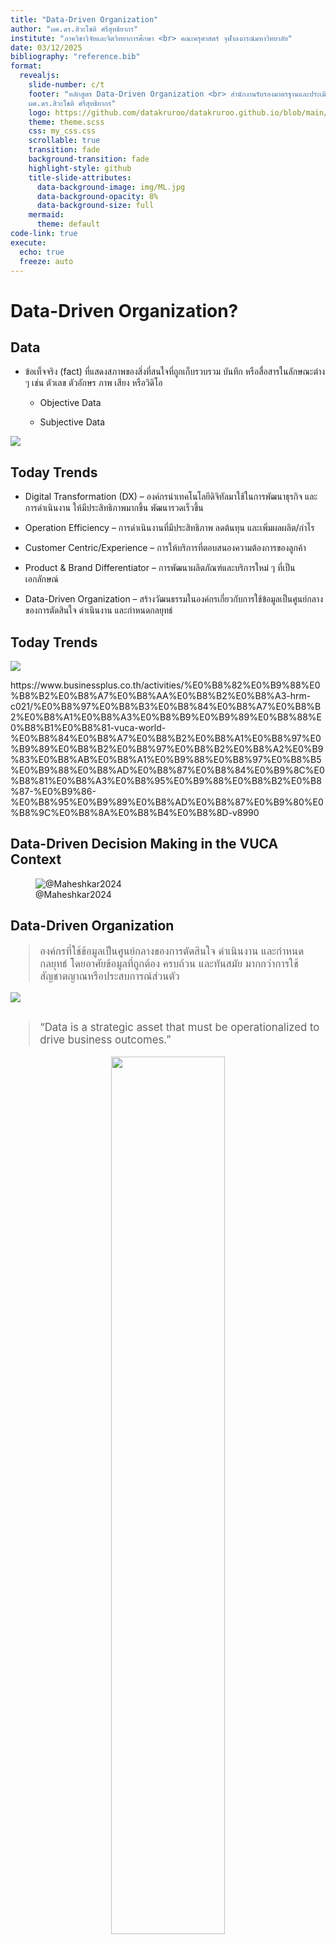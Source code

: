 ```yaml
---
title: "Data-Driven Organization"
author: "ผศ.ดร.สิวะโชติ ศรีสุทธิยากร"
institute: "ภาควิชาวิจัยและจิตวิทยาการศึกษา <br> คณะครุศาสตร์ จุฬาลงกรณ์มหาวิทยาลัย"
date: 03/12/2025
bibliography: "reference.bib"
format:
  revealjs:
    slide-number: c/t
    footer: "หลักสูตร Data-Driven Organization <br> สำนักงานรับรองมาตรฐานและประเมินคุณภาพการศึกษา (องค์การมหาชน) <br> 
    ผศ.ดร.สิวะโชติ ศรีสุทธิยากร"
    logo: https://github.com/datakruroo/datakruroo.github.io/blob/main/AI_in_Education/ppt/img/logo2.png?raw=true
    theme: theme.scss
    css: my_css.css
    scrollable: true
    transition: fade
    background-transition: fade
    highlight-style: github
    title-slide-attributes:
      data-background-image: img/ML.jpg
      data-background-opacity: 8%
      data-background-size: full
    mermaid:
      theme: default
code-link: true
execute:
  echo: true
  freeze: auto
---
```


# Data-Driven Organization?

## Data {.smaller}

::: {style="font-size: 100%;"}
-   ข้อเท็จจริง (fact) ที่แสดงสภาพของสิ่งที่สนใจที่ถูกเก็บรวบรวม บันทึก หรือสื่อสารในลักษณะต่าง ๆ เช่น ตัวเลข ตัวอักษร ภาพ เสียง หรือวิดิโอ

    -   Objective Data

    -   Subjective Data
:::


![](img/data_evol.png)


## Today Trends {.smaller}

- Digital Transformation (DX) -- องค์กรนำเทคโนโลยีดิจิทัลมาใช้ในการพัฒนาธุรกิจ และการดำเนินงาน ให้มีประสิทธิภาพมากขึ้น พัฒนารวดเร็วขึ้น

- Operation Efficiency -- การดำเนินงานที่มีประสิทธิภาพ ลดต้นทุน และเพิ่มผลผลิต/กำไร

- Customer Centric/Experience -- การให้บริการที่ตอบสนองความต้องการของลูกค้า

- Product & Brand Differentiator -- การพัฒนาผลิตภัณฑ์และบริการใหม่ ๆ ที่เป็นเอกลักษณ์

- Data-Driven Organization -- สร้างวัฒนธรรมในองค์กรเกี่ยวกับการใช้ข้อมูลเป็นศูนย์กลางของการตัดสินใจ ดำเนินงาน และกำหนดกลยุทธ์

## Today Trends {.smaller}


![](img/VUCA.png)

<div class="caption2">https://www.businessplus.co.th/activities/%E0%B8%82%E0%B9%88%E0%B8%B2%E0%B8%A7%E0%B8%AA%E0%B8%B2%E0%B8%A3-hrm-c021/%E0%B8%97%E0%B8%B3%E0%B8%84%E0%B8%A7%E0%B8%B2%E0%B8%A1%E0%B8%A3%E0%B8%B9%E0%B9%89%E0%B8%88%E0%B8%B1%E0%B8%81-vuca-world-%E0%B8%84%E0%B8%A7%E0%B8%B2%E0%B8%A1%E0%B8%97%E0%B9%89%E0%B8%B2%E0%B8%97%E0%B8%B2%E0%B8%A2%E0%B9%83%E0%B8%AB%E0%B8%A1%E0%B9%88%E0%B8%97%E0%B8%B5%E0%B9%88%E0%B8%AD%E0%B8%87%E0%B8%84%E0%B9%8C%E0%B8%81%E0%B8%A3%E0%B8%95%E0%B9%88%E0%B8%B2%E0%B8%87-%E0%B9%86-%E0%B8%95%E0%B9%89%E0%B8%AD%E0%B8%87%E0%B9%80%E0%B8%9C%E0%B8%8A%E0%B8%B4%E0%B8%8D-v8990</div>


## Data-Driven Decision Making in the VUCA Context {.smaller}

![@Maheshkar2024](img/604214_1_En_1_Fig1_HTML.png)


## Data-Driven Organization {.smaller}

::: {style="font-size:120%;"}
> องค์กรที่ใช้ข้อมูลเป็นศูนย์กลางของการตัดสินใจ ดำเนินงาน และกำหนดกลยุทธ์ โดยอาศัยข้อมูลที่ถูกต้อง ครบถ้วน และทันสมัย มากกว่าการใช้สัญชาตญาณหรือประสบการณ์ส่วนตัว
:::

![](img/ddo.png)


## 

::: {style="font-size: 120%;"}
> "Data is a strategic asset that must be operationalized to drive business outcomes."

<center>![](img/decision.png){width="60%"}</center>
:::

::: {style="font-size: 50%; text-align: right;"}
@dykes2020

@deloitte2025

@sganalytics2025

@njedge2025
:::



## Actionable Insight {.smaller}

![](img/action_insight.png)

-   มีความใหม่ (novelty) ควรเป็นข้อมูลหรือความรู้ใหม่ที่ยังไม่เคยรับรู้มาก่อน

-   มีความเกี่ยวข้อง (relevance) มีความเกี่ยวข้องกับบริบทของปัญหา คำถาม หรือเป้าหมายที่กำลังพิจารณา

-   สามารถนำไปปฏิบัติได้ (actionability) สามารถนำไปใช้ตัดสินใจหรือดำเนินการเพื่อเปลี่ยนแปลงบางอย่างให้ดีขึ้นได้

## Data-Driven ...

::: {style="font-size:80%;"}
-   Data-Driven Business

-   Data-Driven Culture

-   Data-Driven Marketing

-   Data-Driven Education

-   Data-Driven Classroom
:::



## Data-Driven Organization {.smaller}

::::::: columns
:::: {.column width="50%"}
![](https://assets.grab.com/wp-content/uploads/sites/8/2021/12/02175715/MY21GTPDT2GTPASS2021_How-To_GIF_800x800.gif){width="50%"} ![https://www.iplandigital.co.th/ecommerce/temu-ecommerce-success-secrets/](img/temu.png){width="30%"}

::: caption3
https://www.iplandigital.co.th/ecommerce/temu-ecommerce-success-secrets/
:::

[![](img/เต่าบิน-2.jpg){width="80%"}](https://thestandard.co/tao-bin-a-robotic-barista-suscess/)
::::

:::: {.column width="50%"}
[![](https://miro.medium.com/v2/resize:fit:1400/format:webp/1*QKQA8ylu1lCtOkJaa_gGaw.png){width="100%"}](https://medium.com/swlh/netflix-and-the-recommendation-system-e806f062ba74)

::: {style="font-size: 65%;"}
-   Marketing Analysis

-   Pricing

-   Demand/Supply Analysis and Sales Forecasting

-   Churn Prediction

-   Loyalty Analysis

-   Social Listening

-   HR Analytics

-   Process Optimization

-   Recommendation System
:::
::::
:::::::

## Data-Driven Organization {.smaller}

:::::: columns
::: {.column width="30%"}
![](img/GPS-graph_R2.gif){width="90%"}
:::

:::: {.column width="70%"}
![](img/GPS2.png)

::: {style="font-size:70%;"}
-   ใช้ข้อมูลย้อนหลัง 10 ปีเพื่อสร้างตัวชี้วัดกว่า 800 ตัวสำหรับระบุความเสี่ยงของนักศึกษา

-   อัปเดตข้อมูลทุกคืนและแจ้งเตือนที่ปรึกษาเมื่อพบว่านักศึกษาอาจมีปัญหา

-   ส่งผลให้เกิดการแทรกแซงจากที่ปรึกษามากกว่า 200,000 ครั้ง

------------------------------------------------------------------------

-   อัตราการสำเร็จการศึกษาเพิ่มขึ้น 67% ในช่วงหกปีที่ผ่านมา

-   ช่องว่างความสำเร็จระหว่างกลุ่มเสี่ยง (เช่น นักศึกษาผิวดำ ฮิสแปนิก และรายได้น้อย) กับนักศึกษาโดยรวมถูกขจัดออกไป

-   GSU กลายเป็นมหาวิทยาลัยที่มอบปริญญาตรีให้กับนักศึกษาผิวดำมากที่สุดในสหรัฐฯ
:::
::::
::::::

::: {style="font-size:70%;  text-align: right;"}
@GeorgiaState2019

@EdTech2019
:::

## Data-Driven Organization {.smaller}

::::: columns
::: {.column width="50%"}
![](img/DESEL.png)

-   [สถานการณ์ตัวอย่าง](https://docs.google.com/document/d/1Zmtc2qQCtYHI5ZGR3fwY8lnCGLGZeIsN/edit?usp=sharing&ouid=118010069578157348024&rtpof=true&sd=true)

-   [ผลการวิเคราะห์ด้วย chatgpt](https://chatgpt.com/share/67a7c1b1-1c68-8003-ae6f-fc0415db40b1)
:::

::: {.column width="50%"}
![](img/diagram.png){width="60%"}
:::
:::::

## Why's Data-Driven Organization? {.smaller}

![](img/2021-09-06-008.png)

##  Data Literacy Centered Model {.smaller}

> Do you "speak data"?

![](img/D05FU_xX0AAWlw3.jpeg)

<div class="caption2">https://mobile.x.com/timoelliott/status/1102895192246571009/photo/1</div>


## อุปสรรคของ Data-Driven Organization {.smaller}


![](img/2021-09-06-009.png){width="60%"}


<div class="caption2">https://bzinsight.wordpress.com/wp-content/uploads/2021/09/2021-09-06-009.png</div>


## Why's Data-Driven Organization? {.smaller}

-   การตัดสินใจที่แม่นยำ ลดความเสี่ยง

-   การเพิ่มประสิทธิภาพในการดำเนินงาน

-   พัฒนาผลิตภัณฑ์/นวัตกรรมใหม่

-   สร้างวัฒนธรรมการทำงานที่โปร่งใส

-   ลดต้นทุนในการดำเนินงาน

-   เพิ่มการมีส่วนร่วมในการรับผิดชอบต่อข้อมูลในองค์กร

-   เพิ่มโอกาสให้องค์กรมีการพัฒนาตัวเองอยู่เสมอ

-   สนับสนุนให้การทำงานในองค์กรมีการเชื่อมโยงกันอย่างต่อเนื่อง

# Transforming to Data-Driven Organization {.smaller}

## องค์ประกอบของ Data-Driven Organization {.smaller}

![](img/ddo2.png)

## 🎯 Transforming to Data-Driven Organization


<div style=font-size:70%;">

-   **วางโครงสร้าง Data Management & Governance** → ทำให้ข้อมูลมีมาตรฐาน

-   **สร้าง Data Culture ในองค์กร** → ให้พนักงานมีทักษะและความเชื่อมั่นในการใช้ข้อมูล

-   **เริ่มใช้ Data-Driven Decision Making** → นำข้อมูลมาใช้ตัดสินใจจริง

-   **นำเทคโนโลยีมาสนับสนุน** → ทำให้การใช้ข้อมูลมีประสิทธิภาพสูงสุด

</div>

![](img/images.png)

<div class="caption2">https://www.libentium.com/data-driven-trasformation</div>

## Data Governance & Management {.smaller}

::: {style="font-size:110%"}
> Data is an enterprise asset that needs to be managed as thoughtfully as money or employees
:::

<center>![](https://assets.datamation.com/uploads/2023/09/Datamation_MDMvsDataGovernance_2023_KD_rnd1.png){width="60%"}</center>

::: {style="font-size:30%;"}
@ot2023datagovernance
:::

## Data Governance {.smaller}

:::::: columns
::: {.column width="50%"}

<div style="font-size:80%;">

- **Data Governance (ธรรมาภิบาลข้อมูล)** หมายถึง ชุดของนโยบาย มาตรฐาน และกระบวนการ ที่กำหนดขึ้นเพื่อให้ ข้อมูลขององค์กรมีคุณภาพ ความปลอดภัย ความเป็นส่วนตัว สามารถใช้งานได้อย่างเหมาะสมและมีประสิทธิภาพ


- **ธรรมาภิบาลข้อมูลภาครัฐ** คือการกำหนดสิทธิ หน้าที่ และความรับผิดชอบของผู้มีส่วนได้เสียในการบริหารจัดการข้อมูลภาครัฐทุกขั้นตอน เพื่อให้การได้มาและการนำข้อมูลไปใช้งานเป็นไปอย่างถูกต้อง ครบถ้วน ทันสมัย รักษาความเป็นส่วนบุคคล และสามารถเชื่อมโยงแลกเปลี่ยนข้อมูลระหว่างหน่วยงานได้อย่างมีประสิทธิภาพและปลอดภัย [@dga2021dgfquickguide]

<div style="font-size:50%; text-align:right">

@dama_dmbok

@dgi_framework

@pwc_framework

@mckinsey_framework

</div>

</div>

:::

:::: {.column width="50%"}
::: {style="font-size:50%; text-align:right;"}
<left> ![](img/data_governance.png){width="100%"} </left>


@dga2021dgfquickguide


:::
::::
::::::

## Data Governance {.smaller}

:::: {.columns}

::: {.column width="50%"}


<div style="font-size:80%;">

- **การวิเคราะห์และกำหนดกรอบแนวทาง**

  - วิเคราะห์บริบทองค์กร
  
  - กำหนดขอบเขตของการจัดทำธรรมาภิบาลข้อมูล

- **การวางแผนและกำหนดนโยบาย**

  - ระบุบทบาทหน้าที่ของผู้รับผิดชอบ
  
  - สื่อสารสร้างการรับรู้
  
  - วางแผนเชิงกลยุทธ์
  
  - กำหนดนโยบายข้อมูล
  
- **การดำเนินการ**

- **การติดตามผลและปรับปรุงอย่างต่อเนื่อง**

  - กำกับติดตามความคืบหน้า วัดผลลัพธ์ และปรับปรุงกระบวนการ
  
  - รายงานผลต่อผู้บริหาร/คณะกรรมการด้านข้อมูล

</div>

:::

::: {.column width="50%"}

<left> ![](img/data_governance.png){width="100%"} </left>

<div style="font-size:50%; text-align:right">

@dga2021dgfquickguide

</div>

:::

::::

## Data Governance {.smaller}

![](img/obj.png)
<div class="caption2">@dga_data_governance</div>

## 1. วิเคราะห์บริบทขององค์กร {.smaller}

ศึกษาสภาพแวดล้อมทั้งภายในและภายนอกหน่วยงาน เพื่อทำความเข้าใจสถานะปัจจุบัน และปัจจัยต่าง ๆ ทั้งภายใน ภายนอกที่ส่งผลต่อผลสัมฤทธิ์ของธรรมาภิบาลข้อมูลในหน่วยงาน

::: incremental
-   **สำรวจสถานะปัจจุบัน** ของข้อมูลและระบบที่เกี่ยวข้อง ประเมินคุณภาพข้อมูล โครงสร้างข้อมูล เทคโนโลยีขององค์กร และกระบวนการทำงานที่เกี่ยวข้องกับการจัดการข้อมูล

    -   องค์กรมีนโยบายเกี่ยวกับข้อมูลอยู่แล้วหรือยัง?

    -   ข้อมูลองค์กรจัดเก็บอยู่ที่ไหน ใครเป็นเจ้าของข้อมูล?

    -   มีปัญหา data silos หรือไม่?

    -   เทคโนโลยีที่ใช้ในการจัดเก็บ ประมวลผล และสื่อสารข้อมูล

-   **วิเคราะห์บริบทภายในองค์กร** เช่น วัฒนธรรมองค์กร โครงสร้างหน่วยงาน นโยบาย/แผนงาน มาตรฐาน กระบวนการทำงานที่เกี่ยวข้อง และความพร้อมของบุคลากร

-   **วิเคราะห์บริบทภายนอกองค์กร** เช่น กฎหมายที่เกี่ยวข้อง นโยบายหรือข้อกำหนดจากหน่วยงานต้นสังกัด ศึกษาแนวทางปฏิบัติที่ดีจากหน่วยงานอื่นที่คล้ายกัน
:::

## 2. กำหนดขอบเขตในธรรมาภิบาลข้อมูล {.smaller}

การกำหนดขอบเขต เป็น ขั้นตอนสำคัญใน Data Governance ที่ช่วยให้องค์กร มีกรอบแนวทางชัดเจน ว่าจะดำเนินโครงการธรรมาภิบาลข้อมูล ในระดับใด และต้องโฟกัสที่อะไรเป็นหลัก

<br>

#### **สิ่งที่ใช้ประกอบการพิจารณา :**

::: incremental

-   ผลการวิเคราะห์บริบท และความพร้อมขององค์กร

-   ความต้องการและความคาดหวังของ Stakeholders

    -   ผู้บริหาร/บุคลากร ต้องการข้อมูลที่สนับสนุนการตัดสินใจ

    -   ฝ่าย IT ดูแลมาตรฐานความปลอดภัยของข้อมูล

    -   ฝ่ายกฎหมายควบคุมดูแลให้ Data Governance ปฏิบัติตาม PDPA

-   ผลการวิเคราะห์ความสัมพันธ์ระหว่างการดำเนินงานที่เกี่ยวข้องกับข้อมูลภายในและภายนอกองค์กร
:::

## 2. กำหนดขอบเขตในธรรมาภิบาลข้อมูล {.smaller}

การกำหนดขอบเขต เป็น ขั้นตอนสำคัญใน Data Governance ที่ช่วยให้องค์กร มีกรอบแนวทางชัดเจน ว่าจะดำเนินโครงการธรรมาภิบาลข้อมูล ในระดับใด และต้องโฟกัสที่อะไรเป็นหลัก

<br>

#### **สิ่งที่ควรกำหนดในขอบเขต :**

-   **มีข้อมูลอะไรบ้างที่ต้องควบคุม?**

-   ใครมีสิทธิ์เข้าถึงข้อมูล?

-   ต้องปฏิบัติตามกฎหมายใดบ้าง?

<hr>

-   Organization-Critical Data

-   Sensitive Data

-   Analytical & AI Data

## 2. กำหนดขอบเขตในธรรมาภิบาลข้อมูล {.smaller}

การกำหนดขอบเขต เป็น ขั้นตอนสำคัญใน Data Governance ที่ช่วยให้องค์กร มีกรอบแนวทางชัดเจน ว่าจะดำเนินโครงการธรรมาภิบาลข้อมูล ในระดับใด และต้องโฟกัสที่อะไรเป็นหลัก

<br>

#### **สิ่งที่ควรกำหนดในขอบเขต :**

-   มีข้อมูลอะไรบ้างที่ต้องควบคุม?

-   **ใครมีสิทธิ์เข้าถึงข้อมูล?**

-   ต้องปฏิบัติตามกฎหมายใดบ้าง?

<hr>

-   Least Privilege Principle [@okta_least_privilege]

-   Role-Based Access Control (RBAC) [@ibm_rbac]

-   Data Masking & Encryption

-   Logging & Monitoring

## 2. กำหนดขอบเขตในธรรมาภิบาลข้อมูล {.smaller}

การกำหนดขอบเขต เป็น ขั้นตอนสำคัญใน Data Governance ที่ช่วยให้องค์กร มีกรอบแนวทางชัดเจน ว่าจะดำเนินโครงการธรรมาภิบาลข้อมูล ในระดับใด และต้องโฟกัสที่อะไรเป็นหลัก

<br>

#### **สิ่งที่ควรกำหนดในขอบเขต :**

-   มีข้อมูลอะไรบ้างที่ต้องควบคุม?

-   ใครมีสิทธิ์เข้าถึงข้อมูล?

-   **ต้องปฏิบัติตามกฎหมายใดบ้าง?**

<hr>

-   PDPA -- ควบคุมการเก็บ ใช้ เปิดเผยข้อมูลส่วนบุคคล

-   ISO 27001 -- มาตรฐานความปลอดภัยด้านข้อมูล

-   AI & Data Ethics

## 3. กำหนดบทบาทความรับผิดชอบ {.smaller}

::::: columns
::: {.column width="50%"}
![](img/data-republic-structure.png)
:::

::: {.column width="50%"}
-   Leadership

-   Data Governance Council

-   Data Stewards

    -   กำหนดมาตรฐานข้อมูล

    -   ดูแลคุณภาพข้อมูล

    -   ตรวจสอบและกำกับดูแลการใช้ข้อมูลในองค์กร

    -   สนับสนุนการตัดสินใจที่ใช้ข้อมูลเป็นฐาน

    -   แก้ปัญหาข้อมูล

-   Data Stakeholders
:::
:::::

## 4. การสื่อสาร/สร้างความรู้ทักษะ {.smaller}

สร้างการรับรู้และตระหนักเกี่ยวกับ

-   ความสำคัญของธรรมาภิบาลข้อมูลองค์กร

-   ขอบเขต นโยบาย เป้าหมาย แผนงาน และผลสัมฤทธิ์ที่กำหนด

-   โครงสร้าง บทบาท และความรับผิดชอบของผู้ที่เกี่ยวข้อง

-   กฎเกณฑ์ และมาตรฐานด้านข้อมูลที่กำหนด

-   ความรู้/ทักษะที่จำเป็นของบุคลากรที่เกี่ยวข้อง

## 5. วางแผนเชิงกลยุทธิ์ {.smaller}

**ระบุเป้าหมายและตัวชี้วัดความสำเร็จ** -- องค์กรต้องชัดเจนว่า Data Governance จะช่วยให้องค์กรบรรลุเป้าหมายอะไร เช่น ปรับปรุงคุณภาพข้อมูลให้ดีขึ้น ต้องการให้บุคลากรสามารถเข้าถึงข้อมูลได้ง่ายขึ้น หรือเพื่อให้เป็นไปตามข้อกำหนดทางกฎหมาย

-   ตัวชี้วัดความสำเร็จที่เชื่อมโยงกับเป้าหมาย และสามารถวัดผลได้จริง

    -   ลดปัญหาข้อมูลไม่สอดคล้องกัน (inconsistent data) ลง 50% ภายใน 6 เดือน

    -   ปรับปรุงกระบวนการแชร์ข้อมูลให้เป็นไปตาม PDPA

    -   ฐานข้อมูลกลางด้าน .... ที่สามารถเข้าถึงได้ภายใน 1 ปี

-   กิจกรรมหลัก/สิ่งที่ต้องดำเนินการ ผู้รับผิดชอบ และระยะเวลา

|  |  |  |
|----------------|----------------------------|----------------------------|
| เดือน | กิจกรรม | ผู้รับผิดชอบ |
| 1 | จัดตั้ง **Data Quality Taskforce** เพื่อตรวจสอบและแก้ไขข้อมูลผิดพลาด | Data Governance Council |
| 2 | พัฒนา **Data Quality Dashboard** เพื่อตรวจสอบความถูกต้องของข้อมูลอัตโนมัติ | Data Engineers + BI Team |
| 3 | ออกแบบและบังคับใช้ **Data Standardization Policy** | Data Stewards + Business Users |
| 4 | ใช้ **Data Matching & Deduplication Tool** เพื่อลบข้อมูลซ้ำซ้อน | IT + Data Engineers |
| 5 | ทดสอบระบบ **Automated Data Validation Rules** | BI Team + Data Owners |
| 6 | ตรวจสอบ ผลลัพธ์และวัดผล KPI เทียบกับเป้าหมาย | Data Governance Team |

-   ทรัพยากร/เทคโนโลยีที่ใช้

-   วิธีการวัดและประเมินผล

## 6. กำหนดนโยบายข้อมูล {.smaller}

-   **นโยบายข้อมูลสำหรับสาธารณะ** : แจ้งให้สาธารณะทราบว่าองค์กรมีนโยบายการจัดการข้อมูลอย่างไร

-   **นโยบายข้อมูลสำหรับภายในองค์กร** : สื่อสารภายในองค์กรให้บุคลากรทราบบทบาทและหน้าที่ของตนในการจัดการข้อมูลของหน่วยงาน

    - Data Access Policy -- ใครมีสิทธิ์แค่ไหนในการเข้าถึงข้อมูล
  
    - Data Classification Policy -- ข้อมูลประเภทใดต้องถูกปกป้องเป็นพิเศษ หรือสามารถเปิดเผยได้
  
    - Data Quality Policy -- คุณภาพข้อมูลที่ต้องการ
  
    - Data Retention & Disposal Policy -- จัดเก็บข้อมูลไว้นานแค่ไหน และมีวิธีการทำลายข้อมูลอย่างไร

## 7. การดำเนินงาน {.smaller}

ดำเนินการตามแผนที่วางไว้ เพื่อให้ Data Governance เกิดขึ้นจริงและส่งผลกระทบเชิงบวกต่อองค์กร

- จัดทำบัญชีข้อมูล (data catalog) : ข้อมูลแต่ละชุดอยู่ที่ไหน ใครเป็นเจ้าของ และมีรายละเอียดอะไร
  
- จำแนกข้อมูล (data classification) : กำหนดประเภท ระดับความสำคัญของข้อมูล --> ใช้มาตรฐาน data classification

- จัดทำคำอธิบายข้อมูล (data description)

  - สร้าง Metadata เพื่ออธิบายโครงสร้างและคุณลักษณะข้อมูล
  
  - สร้าง Data Dictionary กำหนดนิยามของแต่ละฟิลด์ข้อมูล

- ดำเนินการด้านคุณภาพข้อมูล

- การบังคับใช้มาตรฐานข้อมูล

## 8. กำกับติดตามและวัดผล {.smaller}

- กำหนดสิ่งที่ต้องติดตามและวัดผล

  - เป้าหมาย
  
  - แผนการดำเนินงาน
  
  - กระบวนการและมาตรการ
  
- วิธีการกำกับติดตาม วัดผลและประเมินผลที่เหมาะสม

  - คุณภาพข้อมูล
  
  - ความปลอดภัยและการรักษาความเป็นส่วนบุคคล
  
- กรอบระยะเวลา

- ผู้รับผิดชอบ

## 9. ตรวจสอบ ประเมิน และรายงานผล {.smaller}

มีกำหนดการรายงานผลการดำเนินงานประจำปี/ไตรมาส หรือเมื่อมีการเปลี่ยนแปลงสำคัญต่อ data governance council เพื่อให้เกิดการร่วมตัดสินใจและปรับปรุงการดำเนินงานอย่างต่อเนื่อง

> ให้ข้อมูลที่มีอยู่แล้ว และจะเกิดขึ้นใหม่ มีคุณภาพ สามารถแลกเปลี่ยน เชื่อมโยงได้อย่างมีประสิทธิภาพ


#### รายงานผลการดำเนินงาน

- การเปลี่ยนแปลงสภาพแวดล้อมภายในและภายนอก

- ผลการตรวจสอบ และประเด็นที่พบ

- ความต้องการ ความคาดหวัง ผลการรับฟังความคิดเห็น และข้อร้องเรียนของ Stakeholders

- ผลการประเมินความสำเร็จตามเป้าหมาย และมาตรการด้านข้อมูลที่เกี่ยวข้อง

- ข้อเสนอแนะเพื่อการพัฒนา

## Data Life Cycle {.smaller}

Data Life Cycle คือ กระบวนการจัดการข้อมูล ตั้งแต่ข้อมูลถูกสร้างขึ้น จัดเก็บ นำไปใช้ แชร์ เก็บรักษา และสุดท้ายทำลายเมื่อหมดอายุการใช้งาน



![](https://cdn-blog.netwrix.com/wp-content/uploads/2023/03/Data-Lifecycle-Management-1.png.webp)

<div class="caption2">https://blog.netwrix.com/2023/03/03/data-lifecyle-management/</div>


## Data Quality {.smaller}

![https://www.dqlabs.ai/blog/what-is-data-quality-management/](https://www.dqlabs.ai/wp-content/uploads/2021/01/1-7.webp)

## Data Quality {.smaller}

ข้อมูลที่ไม่ได้ถูกจัดเก็บในระบบ Digital เช่น บันทึก/รายงานกระดาษ อีเมลล์ หรือไฟล์ excel ที่ไม่ได้เชื่อมโยงกับฐานข้อมูลหลัก
  
  - ความเสี่ยงต่อการสูญหาย
  
  - ยากต่อการตรวจสอบ มีความปลอดภัยต่ำ
  
  - ความไม่สอดคล้อง
  
  - ต้นทุนสูงในการจัดเก็บและค้นหาข้อมูล
  


## Data-Driven Culture {.smaller}

Data-Driven Culture หมายถึง วัฒนธรรมองค์กรที่ ใช้ข้อมูลเป็นศูนย์กลางในการตัดสินใจ แทนการพึ่งพาประสบการณ์หรือความรู้สึกส่วนตัว

- ผู้บริหารต้องเป็นผู้นำการเปลี่ยนแปลง (Leadership Commitment)

- รับบุคลากรที่มีความเชี่ยวชาญด้านข้อมูล

- Upskills & Reskills บุคลากรเดิมให้มี data literacy และสร้าง data champion ในแต่ละฝ่าย/หน่วยงาน

- ทำให้ข้อมูลเข้าถึงง่าย และพร้อมใช้

- ตั้ง KPI หรือ OKRs ที่เชื่อมโยงกับการใช้ข้อมูล

## Data Literacy {.smaller}

:::: {.columns}

::: {.column width="35%"}


![](https://datakruroo.github.io/IPST/PPT/img/What-is-data-literacy.png)

:::

::: {.column width="65%"}

![](img/ASA_framwork1.png)

:::


::::



## Data Analytics

<br>

<center>![](img/decision.png){width="80%"}</center>

## Data Analytics


![](https://datakruroo.github.io/IPST/PPT/img/typeofanalytic.png)

## Data Analytics {.smaller}

:::: {.columns}

::: {.column width="50%"}


![](https://datakruroo.github.io/IPST/PPT/img/datascience_process.png)

:::

::: {.column width="50%"}

## Data Analytics {.smaller}

![](img/ana_framework.png)

<div class="caption2">@dga_data_governance</div>


#### ปัจจัยที่สำคัญที่สนับสนุนความสำเร็จ


<div style="font-size:80%;">

- ทีมงานที่มีความเชี่ยวชาญ

  - Data Engineer

  - Business Analyst

  - Data Scientist

  - Data Analyst

  - Data Visualization Specialist

- ข้อมูลมีการบริหารจัดการที่ดี

- มีโจทย์ความต้องการที่ชัดเจน

- มีระบบ/เทคโนโลยีที่เหมาะสม

- มีการสนับสนุนจากผู้บริหาร

</div>

:::

::::

## {.smaller}

:::: {.columns}

::: {.column width="60%"}


![](img/swot.png){width="80%"}

![](img/strategy.png){width="80%"}

:::

::: {.column width="40%"}

<div style="font-size:80%;">

<br>


- กลยุทธ์ด้านข้อมูลที่เป็นระบบ ความชัดเจนในการบริหารข้อมูล

- Data Governance และ Data Management

- การใช้ AI & Data Analytics 

- การพัฒนา Data Literacy & AI Readiness ให้บุคลากรในองค์กร

- การกำหนดตัวชี้วัด KPI หรือ OKRs ที่เชื่อมโยงกับการใช้ข้อมูล

 
</div>

:::

::::

## ข้อสังเกตและข้อเสนอแนะเกี่ยวกับการพัฒนา สมศ. ให้เป็น Data-Driven Organization {.smaller visibility="hidden"}



:::: {.columns}

::: {.column width="50%"}

![](img/strategy1.png)

:::

::: {.column width="50%"}

<div style="font-size:80%;">

- กลยุทธ์ยังเน้นการใช้ “วิจัย” มากกว่า “ข้อมูลที่นำไปใช้จริง”

- เป้าหมายของ Big Data Center?

- แนวทาง Data Analytics ใน QC100?

- ขาดการกำหนดตัวชี้วัดในลักษณะ data-driven metrics

  - ใช้ learning analytics ในการติดตามและประเมินผลการจัดการเรียนรู้ของสถานศึกษา
  
  - ใช้ AI-Based School Quality Assessment เพื่อระบุปัจจัยเสี่ยงของสถานศึกษา

</div>

:::

::::

## ข้อสังเกตและข้อเสนอแนะเกี่ยวกับการพัฒนา สมศ. ให้เป็น Data-Driven Organization {.smaller visibility="hidden"}




## References 
